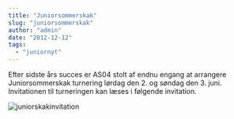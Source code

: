 ```yaml
---
title: "Juniorsommerskak"
slug: "juniorsommerskak"
author: "admin"
date: "2012-12-12"
tags: 
  - "juniornyt"
---
```


Efter sidste års succes er AS04 stolt af endnu engang at arrangere Juniorsommerskak turnering lørdag den 2. og søndag den 3. juni. Invitationen til turneringen kan læses i følgende invitation.

![juniorskakinvitation](/images/juniorskakinvitation-722x1024.jpg)
